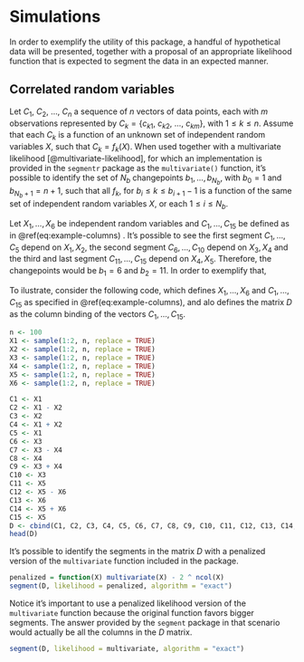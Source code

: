 # Simulations

In order to exemplify the utility of this package, a handful of hypothetical
data will be presented, together with a proposal of an appropriate likelihood
function that is expected to segment the data in an expected manner.

## Correlated random variables

Let $C_1$, $C_2$, ..., $C_n$ a sequence of $n$ vectors of data points, each with $m$
observations represented by $C_k = \{c_{k1},\ c_{k2},\ ...,\ c_{km}\}$, with
$1 \le k \le n$. Assume that each $C_k$ is a function of an unknown set of independent
random variables $X$, such that $C_k = f_k(X)$. When used together with a multivariate
likelihood [@multivariate-likelihood], for which an implementation is provided in
the `segmentr` package as the `multivariate()` function, it's possible to identify
the set of $N_b$ changepoints
$b_1, ..., b_{N_b}$, with $b_0 = 1$ and $b_{N_b + 1} = n + 1$, such that all $f_k$, for
$b_i \le k \le b_{i+1}-1$ is a function of the same set of independent random variables $X$,
or each $1 \le i \le N_b$.

Let $X_1, ..., X_6$ be independent random variables and $C_1, ..., C_{15}$ be
defined as in \@ref(eq:example-columns) . It's possible to see the first segment $C_1, ..., C_5$
depend on $X_1, X_2$, the second segment $C_6, ..., C_{10}$ depend on $X_3, X_4$ and the third
and last segment $C_{11}, ..., C_{15}$ depend on $X_4, X_5$. Therefore, the changepoints would
be $b_1 = 6$ and $b_2 = 11$. In order to exemplify that, 

\begin{equation}
\begin{aligned}
C_1 & = X_1 \\
C_2 & = X_1 - X_2 \\
C_3 & = X_2 \\
C_4 & = X_1 + X_2 \\
C_5 & = X_1 \\
C_6 & = X_3 \\
C_7 & = X_3 - X_4 \\
C_8 & = X_4 \\
C_9 & = X_3 + X_4 \\
C_{10} & = X_3 \\
C_{11} & = X_5 \\
C_{12} & = X_5 - X_6 \\
C_{13} & = X_6 \\
C_{14} & = X_5 + X_6 \\
C_{15} & = X_5
\end{aligned}
(\#eq:example-columns)
\end{equation}

To ilustrate, consider the following code, which defines $X_1, ..., X_6$ and $C_1, ..., C_{15}$ as specified in \@ref(eq:example-columns), and alo defines the matrix $D$ as the column binding of the vectors $C_1, ..., C_{15}$.

```r
n <- 100
X1 <- sample(1:2, n, replace = TRUE)
X2 <- sample(1:2, n, replace = TRUE)
X3 <- sample(1:2, n, replace = TRUE)
X4 <- sample(1:2, n, replace = TRUE)
X5 <- sample(1:2, n, replace = TRUE)
X6 <- sample(1:2, n, replace = TRUE)

C1 <- X1
C2 <- X1 - X2
C3 <- X2
C4 <- X1 + X2
C5 <- X1
C6 <- X3
C7 <- X3 - X4
C8 <- X4
C9 <- X3 + X4
C10 <- X3
C11 <- X5
C12 <- X5 - X6
C13 <- X6
C14 <- X5 + X6
C15 <- X5
D <- cbind(C1, C2, C3, C4, C5, C6, C7, C8, C9, C10, C11, C12, C13, C14, C15)
head(D)
```

It's possible to identify the segments in the matrix $D$ with a penalized version of the
`multivariate` function included in the package.

```r
penalized = function(X) multivariate(X) - 2 ^ ncol(X)
segment(D, likelihood = penalized, algorithm = "exact")
```

Notice it's important to use a penalized likelihood version of the `multivariate` function because
the original function favors bigger segments. The answer provided by the `segment` package
in that scenario would actually be all the columns in the $D$ matrix.

```r
segment(D, likelihood = multivariate, algorithm = "exact")
```

